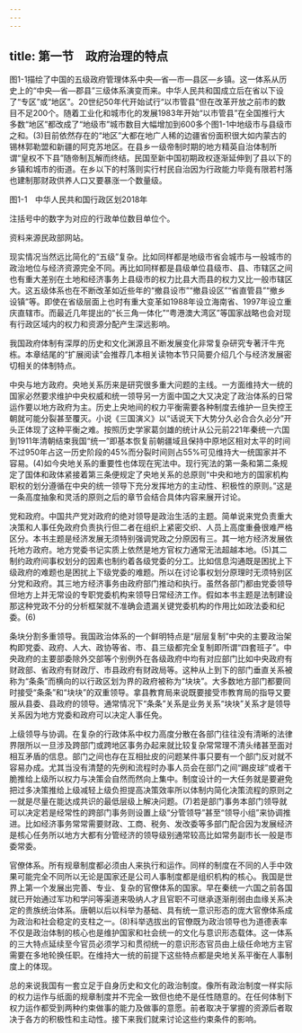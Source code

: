 ```yaml
---
---
---
```

title: 第一节　政府治理的特点
---




图1-1描绘了中国的五级政府管理体系中央—省—市—县区—乡镇。这一体系从历史上的“中央—省—郡县”三级体系演变而来。中华人民共和国成立后在省以下设了“专区”或“地区”。20世纪50年代开始试行“以市管县”但在改革开放之前市的数目不足200个。随着工业化和城市化的发展1983年开始“以市管县”在全国推行大多数“地区”都改成了“地级市”城市数目大幅增加到600多个图1-1中地级市与县级市之和。(3)目前依然存在的“地区”大都在地广人稀的边疆省份面积很大如内蒙古的锡林郭勒盟和新疆的阿克苏地区。在县乡一级帝制时期的地方精英自治体制所谓“皇权不下县”随帝制瓦解而终结。民国至新中国初期政权逐渐延伸到了县以下的乡镇和城市的街道。在乡以下的村落则实行村民自治因为行政能力毕竟有限若村落也建制那财政供养人口又要暴涨一个数量级。



图1-1　中华人民共和国行政区划2018年

注括号中的数字为对应的行政单位数目单位个。



资料来源民政部网站。



现实情况当然远比简化的“五级”复杂。比如同样都是地级市省会城市与一般城市的政治地位与经济资源完全不同。再比如同样都是县级单位县级市、县、市辖区之间也有重大差别在土地和经济事务上县级市的权力比县大而县的权力又比一般市辖区大。这五级体系也在不断改革如近些年的“撤县设市”“撤县设区”“省直管县”“撤乡设镇”等。即使在省级层面上也时有重大变革如1988年设立海南省、1997年设立重庆直辖市。而最近几年提出的“长三角一体化”“粤港澳大湾区”等国家战略也会对现有行政区域内的权力和资源分配产生深远影响。

我国政府体制有深厚的历史和文化渊源且不断发展变化非常复杂研究专著汗牛充栋。本章结尾的“扩展阅读”会推荐几本相关读物本节只简要介绍几个与经济发展密切相关的体制特点。

中央与地方政府。央地关系历来是研究很多重大问题的主线。一方面维持大一统的国家必然要求维护中央权威和统一领导另一方面中国之大又决定了政治体系的日常运作要以地方政府为主。历史上央地间的权力平衡需要各种制度去维护一旦失控王朝就可能分裂甚至覆灭。小说《三国演义》以“话说天下大势分久必合合久必分”开头正体现了这种平衡之难。按照历史学家葛剑雄的统计从公元前221年秦统一六国到1911年清朝结束我国“统一”即基本恢复前朝疆域且保持中原地区相对太平的时间不过950年占这一历史阶段的45%而分裂时间则占55%可见维持大一统国家并不容易。(4)如今央地关系的重要性也体现在宪法中。现行宪法的第一条和第二条规定了国体和政体紧接着第三条便规定了央地关系的总原则“中央和地方的国家机构职权的划分遵循在中央的统一领导下充分发挥地方的主动性、积极性的原则。”这是一条高度抽象和灵活的原则之后的章节会结合具体内容来展开讨论。

党和政府。中国共产党对政府的绝对领导是政治生活的主题。简单说来党负责重大决策和人事任免政府负责执行但二者在组织上紧密交织、人员上高度重叠很难严格区分。本书主题是经济发展无须特别强调党政之分原因有三。其一地方经济发展依托地方政府。地方党委书记实质上依然是地方官权力通常无法超越本地。(5)其二制约政府间事权划分的因素也制约着各级党委的分工。比如信息沟通既是困扰上下级政府的难题也是困扰上下级党委的难题。所以在讨论事权划分原理时无须特别区分党和政府。其三地方经济事务由政府部门推动和执行。虽然各部门都由党委领导但地方上并无常设的专职党委机构来领导日常经济工作。假如本书主题是法制建设那这种党政不分的分析框架就不准确会遗漏关键党委机构的作用比如政法委和纪委。(6)

条块分割多重领导。我国政治体系的一个鲜明特点是“层层复制”中央的主要政治架构即党委、政府、人大、政协等省、市、县三级都完全复制即所谓“四套班子”。中央政府的主要部委除外交部等个别例外在各级政府中均有对应部门比如中央政府有财政部、省政府有财政厅、市县政府有财政局等。这种从上到下的部门垂直关系被称为“条条”而横向的以行政区划为界的政府被称为“块块”。大多数地方部门都要同时接受“条条”和“块块”的双重领导。拿县教育局来说既要接受市教育局的指导又要服从县委、县政府的领导。通常情况下“条条”关系是业务关系“块块”关系才是领导关系因为地方党委和政府可以决定人事任免。

上级领导与协调。在复杂的行政体系中权力高度分散在各部门往往没有清晰的法律界限所以一旦涉及跨部门或跨地区事务办起来就比较复杂常常理不清头绪甚至面对相互矛盾的信息。部门之间也存在互相扯皮的问题某件事只要有一个部门反对就不容易办成。尤其当没有清楚的先例和流程时办事人员会在部门之间“踢皮球”或者干脆推给上级所以权力与决策会自然而然向上集中。制度设计的一大任务就是要避免把过多决策推给上级减轻上级负担提高决策效率所以体制内简化决策流程的原则之一就是尽量在能达成共识的最低层级上解决问题。(7)若是部门事务本部门领导就可以决定若是经常性的跨部门事务则设置上级“分管领导”甚至“领导小组”来协调推进。比如经济事务常常需要财政、工商、税务、发改委等多部门配合因为发展经济是核心任务所以地方大都有分管经济的领导级别通常较高比如常务副市长一般是市委常委。

官僚体系。所有规章制度都必须由人来执行和运作。同样的制度在不同的人手中效果可能完全不同所以无论是国家还是公司人事制度都是组织机构的核心。我国是世界上第一个发展出完善、专业、复杂的官僚体系的国家。早在秦统一六国之前各国就已开始通过军功和学问等渠道来吸纳人才且官职不可继承逐渐削弱由血缘关系决定的贵族统治体系。唐朝以后以科举为基础、具有统一意识形态的庞大官僚体系成为政治和社会稳定的支柱之一。(8)科举选拔出的官僚既为政治领导也为道德表率不仅是政治体制的核心也是维护国家和社会统一的文化与意识形态载体。这一体系的三大特点延续至今官员必须学习和贯彻统一的意识形态官员由上级任命地方主官需要在多地轮换任职。在维持大一统的前提下这些特点都是央地关系平衡在人事制度上的体现。

总的来说我国有一套立足于自身历史和文化的政治制度。像所有政治制度一样实际的权力运作与纸面的规章制度并不完全一致但也绝不是任性随意的。在任何体制下权力运作都受到两种约束做事的能力及做事的意愿。前者取决于掌握的资源后者取决于各方的积极性和主动性。接下来我们就来讨论这些约束条件的影响。